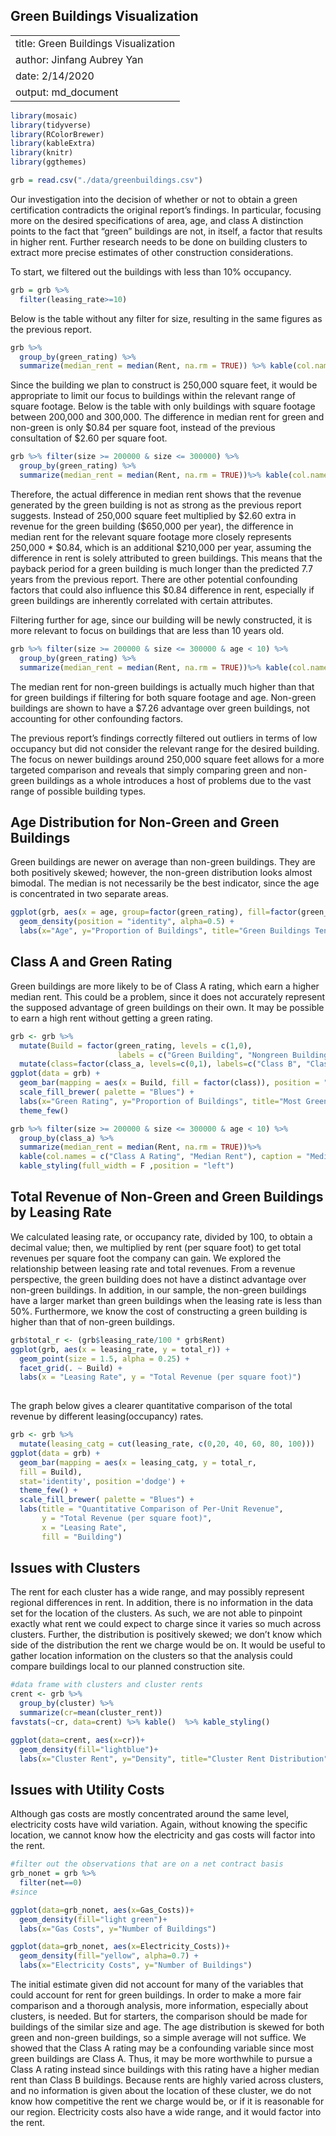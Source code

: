 Green Buildings Visualization 
--------------------------

---
title: Green Buildings Visualization 
author: Jinfang Aubrey Yan
date: 2/14/2020
output: md_document
---


```r
library(mosaic)
library(tidyverse)
library(RColorBrewer)
library(kableExtra)
library(knitr)
library(ggthemes)

grb = read.csv("./data/greenbuildings.csv")


```

Our investigation into the decision of whether or not to obtain a green certification contradicts the original report's findings. In particular, focusing more on the desired specifications of area, age, and class A distinction points to the fact that "green" buildings are not, in itself, a factor that results in higher rent. Further research needs to be done on building clusters to extract more precise estimates of other construction considerations. 

To start, we filtered out the buildings with less than 10% occupancy.
```r


grb = grb %>% 
  filter(leasing_rate>=10)

```

Below is the table without any filter for size, resulting in the same figures as the previous report.
```r
grb %>% 
  group_by(green_rating) %>% 
  summarize(median_rent = median(Rent, na.rm = TRUE)) %>% kable(col.names = c("Green Rating", "Median Rent"), caption = "Median Rent Overall") %>% kable_styling(full_width = F ,position = "left")

```
Since the building we plan to construct is 250,000 square feet, it would be appropriate to limit our focus to buildings within the relevant range of square footage. Below is the table with only buildings with square footage between 200,000 and 300,000. The difference in median rent for green and non-green is only \$0.84 per square foot, instead of the previous consultation of \$2.60 per square foot.
```r

grb %>% filter(size >= 200000 & size <= 300000) %>% 
  group_by(green_rating) %>% 
  summarize(median_rent = median(Rent, na.rm = TRUE))%>% kable(col.names = c("Green Rating", "Median Rent"), caption = "Median Rent by Relevant Area") %>% kable_styling(full_width = F ,position = "left")
```

Therefore, the actual difference in median rent shows that the revenue generated by the green building is not as strong as the previous report suggests. Instead of 250,000 square feet multiplied by \$2.60 extra in revenue for the green building (\$650,000 per year), the difference in median rent for the relevant square footage more closely represents 250,000 * \$0.84, which is an additional \$210,000 per year, assuming the difference in rent is solely attributed to green buildings. This means that the payback period for a green building is much longer than the predicted 7.7 years from the previous report. There are other potential confounding factors that could also influence this $0.84 difference in rent, especially if green buildings are inherently correlated with certain attributes.

Filtering further for age, since our building will be newly constructed, it is more relevant to focus on buildings that are less than 10 years old.
```r
grb %>% filter(size >= 200000 & size <= 300000 & age < 10) %>% 
  group_by(green_rating) %>% 
  summarize(median_rent = median(Rent, na.rm = TRUE))%>% kable(col.names = c("Green Rating", "Median Rent"), caption = "Median Rent by Relevant Area and Age") %>% kable_styling(full_width = F ,position = "left")
```
The median rent for non-green buildings is actually much higher than that for green buildings if filtering for both square footage and age. Non-green buildings are shown to have a \$7.26 advantage over green buildings, not accounting for other confounding factors.

The previous report's findings correctly filtered out outliers in terms of low occupancy but did not consider the relevant range for the desired building. The focus on newer buildings around 250,000 square feet allows for a more targeted comparison and reveals that simply comparing green and non-green buildings as a whole introduces a host of problems due to the vast range of possible building types.

## Age Distribution for Non-Green and Green Buildings
Green buildings are newer on average than non-green buildings. They are both positively skewed; however, the non-green distribution looks almost bimodal. The median is not necessarily be the best indicator, since the age is concentrated in two separate areas.

```r
ggplot(grb, aes(x = age, group=factor(green_rating), fill=factor(green_rating))) +
  geom_density(position = "identity", alpha=0.5) +
  labs(x="Age", y="Proportion of Buildings", title="Green Buildings Tend to be Newer", fill="Green Rating")

```


## Class A and Green Rating
Green buildings are more likely to be of Class A rating, which earn a higher median rent. This could be a problem, since it does not accurately represent the supposed advantage of green buildings on their own. It may be possible to earn a high rent without getting a green rating. 
```r

grb <- grb %>% 
  mutate(Build = factor(green_rating, levels = c(1,0),
                        labels = c("Green Building", "Nongreen Building"))) %>% 
  mutate(class=factor(class_a, levels=c(0,1), labels=c("Class B", "Class A")))
ggplot(data = grb) +
  geom_bar(mapping = aes(x = Build, fill = factor(class)), position = "fill") +
  scale_fill_brewer( palette = "Blues") +
  labs(x="Green Rating", y="Proportion of Buildings", title="Most Green Buildings are Class A", fill="Class Rating")+
  theme_few()

grb %>% filter(size >= 200000 & size <= 300000 & age < 10) %>% 
  group_by(class_a) %>% 
  summarize(median_rent = median(Rent, na.rm = TRUE))%>% 
  kable(col.names = c("Class A Rating", "Median Rent"), caption = "Median Rent by Relevant Area and Age for Class A") %>% 
  kable_styling(full_width = F ,position = "left")
```

## Total Revenue of Non-Green and Green Buildings by Leasing Rate
We calculated leasing rate, or occupancy rate, divided by 100, to obtain a decimal value; then, we multiplied by rent (per square foot) to get total revenues per square foot the company can gain.
We explored the relationship between leasing rate and total revenues. 
From a revenue perspective, the green building does not have a distinct advantage over non-green buildings. In addition, in our sample, the non-green buildings have a larger market than green buildings when the leasing rate is less than 50%. Furthermore, we know the cost of constructing a green building is higher than that of non-green buildings.

```r
grb$total_r <- (grb$leasing_rate/100 * grb$Rent)
ggplot(grb, aes(x = leasing_rate, y = total_r)) + 
  geom_point(size = 1.5, alpha = 0.25) + 
  facet_grid(. ~ Build) +
  labs(x = "Leasing Rate", y = "Total Revenue (per square foot)")
  
```

The graph below gives a clearer quantitative comparison of the total revenue by different leasing(occupancy) rates.

```r
grb <- grb %>% 
  mutate(leasing_catg = cut(leasing_rate, c(0,20, 40, 60, 80, 100)))
ggplot(data = grb) +
  geom_bar(mapping = aes(x = leasing_catg, y = total_r, 
  fill = Build),
  stat='identity', position ='dodge') +
  theme_few() +
  scale_fill_brewer( palette = "Blues") +
  labs(title = "Quantitative Comparison of Per-Unit Revenue",
       y = "Total Revenue (per square foot)",
       x = "Leasing Rate",
       fill = "Building")  
```

## Issues with Clusters

The rent for each cluster has a wide range, and may possibly represent regional differences in rent. In addition, there is no information in the data set for the location of the clusters. As such, we are not able to pinpoint exactly what rent we could expect to charge since it varies so much across clusters. Further, the distribution is positively skewed; we don't know which side of the distribution the rent we charge would be on. It would be useful to gather location information on the clusters so that the analysis could compare buildings local to our planned construction site.

```r
#data frame with clusters and cluster rents
crent <- grb %>% 
  group_by(cluster) %>% 
  summarize(cr=mean(cluster_rent))
favstats(~cr, data=crent) %>% kable()  %>% kable_styling()

ggplot(data=crent, aes(x=cr))+
  geom_density(fill="lightblue")+
  labs(x="Cluster Rent", y="Density", title="Cluster Rent Distribution")

```


## Issues with Utility Costs
Although gas costs are mostly concentrated around the same level, electricity costs have wild variation. Again, without knowing the specific location, we cannot know how the electricity and gas costs will factor into the rent.

```r
#filter out the observations that are on a net contract basis
grb_nonet = grb %>% 
  filter(net==0)
#since 

ggplot(data=grb_nonet, aes(x=Gas_Costs))+
  geom_density(fill="light green")+
  labs(x="Gas Costs", y="Number of Buildings")

ggplot(data=grb_nonet, aes(x=Electricity_Costs))+
  geom_density(fill="yellow", alpha=0.7) +
  labs(x="Electricity Costs", y="Number of Buildings")
```


The initial estimate given did not account for many of the variables that could account for rent for green buildings. In order to make a more fair comparison and a thorough analysis, more information, especially about clusters, is needed. But for starters, the comparison should be made for buildings of the similar size and age. The age distribution is skewed for both green and non-green buildings, so a simple average will not suffice. We showed that the Class A rating may be a confounding variable since most green buildings are Class A. Thus, it may be more worthwhile to pursue a Class A rating instead since buildings with this rating have a higher median rent than Class B buildings. Because rents are highly varied across clusters, and no information is given about the location of these cluster, we do not know how competitive the rent we charge would be, or if it is reasonable for our region. Electricity costs also have a wide range, and it would factor into the rent. 


